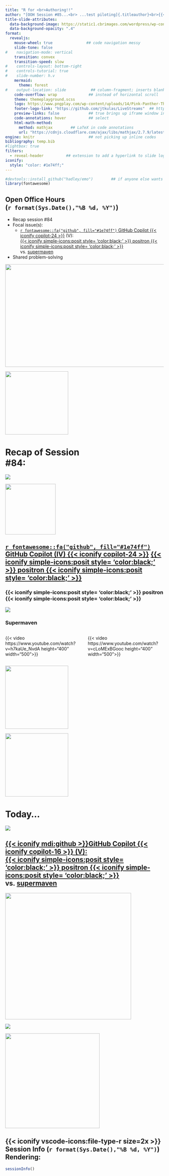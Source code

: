 ```yaml
---
title: "R for <br>Authoring!!" 
author: "[OOH Session #85...<br> ...test piloting]{.titleauthor}<br>{{< iconify mdi:github >}}[GitHub]{.copilot2} [Copilot]{.copilot2} {{< iconify copilot-16 >}} [(V):]{.copilot2} <br> [supermaven]{.supergirl .bigger} [vs.]{.titlestyle} {{< iconify simple-icons:posit size=2x style= 'color:black;' >}} [positron]{.positron} {{< iconify simple-icons:posit size=2x style= 'color:black;' >}}"
title-slide-attributes: 
  data-background-image: https://static1.cbrimages.com/wordpress/wp-content/uploads/2022/03/Supergirl.jpg  
  data-background-opacity: ".4"
format:
  revealjs:
    mouse-wheel: true               ## code navigation messy
    slide-tone: false
#    navigation-mode: vertical
    transition: convex
    transition-speed: slow
#    controls-layout: bottom-right
#    controls-tutorial: true
#    slide-number: h.v
    mermaid:
      theme: forest
#    output-location: slide           ## column-fragment; inserts blank 2nd slide
    code-overflow: wrap              ## instead of horizontal scroll
    theme: themeplayground.scss       
    logo: https://www.pngplay.com/wp-content/uploads/14/Pink-Panther-Thinking-Transparent-Images.png
    footer-logo-link: "https://github.com/jtkulas/LiveStreams"  ## https://github.com/shafayetShafee/reveal-header#readme
    preview-links: false             ## true brings up iframe window instead of "site"
    code-annotations: hover          ## select
    html-math-method: 
      method: mathjax        ## LaTeX in code annotations
      url: "https://cdnjs.cloudflare.com/ajax/libs/mathjax/2.7.9/latest.js?config=TeX-MML-AM_CHTML"
engine: knitr                        ## not picking up inline codes
bibliography: temp.bib
#lightbox: true
filters: 
  - reveal-header          ## extension to add a hyperlink to slide logo
iconify:
  style: "color: #1e74ff;"
---
```


```r
#devtools::install_github("hadley/emo")        ## if anyone else wants to render
library(fontawesome)
```

## Open Office Hours <br>(`r format(Sys.Date(),"%B %d, %Y")`)

::: {layout="[90,10]"}
::: first-column
+ Recap session #84
+ Focal issue(s):
    + [`r fontawesome::fa("github", fill="#1e74ff")` [GitHub]{.copilot2} [Copilot]{.copilot2} {{< iconify copilot-24 >}}](https://docs.posit.co/ide/user/ide/guide/tools/copilot.html) [(V):]{.copilot2} <br>[{{< iconify simple-icons:posit style= 'color:black;' >}} [positron]{.positron} {{< iconify simple-icons:posit style= 'color:black;' >}}](https://github.com/posit-dev/positron/discussions/7931)<br> vs. [[supermaven]{.supergirl}](https://supermaven.com/)
+ Shared problem-solving

:::

::: second-column
:::

:::

![](img/title84.JPG){.absolute top="135" right="-120" width="600" height="325"}

![](https://static.vecteezy.com/system/resources/previews/015/241/249/non_2x/glowing-neon-arrow-doodle-transparent-free-png.png){.absolute top="155" left="360" width="200"}

# Recap of Session <br>#84: 

![](https://pngimg.com/d/sticky_note_PNG18964.png){.absolute right="50" top="200"}

![](https://png.pngtree.com/png-vector/20220730/ourmid/pngtree-atom-icon-png-image_6092415.png){.absolute width="160" top="245" right="95"}

## [[`r fontawesome::fa("github", fill="#1e74ff")` [GitHub]{.copilot3} [Copilot (IV)]{.copilot3} {{< iconify copilot-24 >}}](https://docs.posit.co/ide/user/ide/guide/tools/copilot.html) [{{< iconify simple-icons:posit style= 'color:black;' >}} [positron]{.positron} {{< iconify simple-icons:posit style= 'color:black;' >}}](https://positron.posit.co/)]{.smaller}

::: {.panel-tabset}

### {{< iconify simple-icons:posit style= 'color:black;' >}} [positron]{.positron} {{< iconify simple-icons:posit style= 'color:black;' >}}

[![](https://positron.posit.co/images/astropy.png)](https://positron.posit.co/download.html)

### [Supermaven]{.supergirl}

::: {.columns}

::: {.column width="50%"}

{{< video https://www.youtube.com/watch?v=h7kaUe_NvdA height="400" width="500">}}

:::

::: {.column width="50%"}

{{< video https://www.youtube.com/watch?v=cLoMExBGooc height="400" width="500">}}

:::

:::

:::

![](https://cdn-icons-png.flaticon.com/512/5396/5396191.png){.absolute right="-150" top="100" width="200"}

![](https://cdn-icons-png.flaticon.com/512/5396/5396197.png){.absolute left="-150" bottom="30" width="200"}

# Today...

![](https://media4.giphy.com/media/v1.Y2lkPTc5MGI3NjExZHpnMWxhYXl4bDl6YTZhOTc0YTgxa2R3ZGZ4ejVtcjQydDk3anJ6aiZlcD12MV9pbnRlcm5hbF9naWZfYnlfaWQmY3Q9Zw/1hYIXcDMxEGw8/giphy.gif)

## [{{< iconify mdi:github >}}[GitHub]{.copilot3} [Copilot]{.copilot3} {{< iconify copilot-16 >}} [(V):]{.copilot3}](https://docs.github.com/en/copilot/using-github-copilot/ai-models/supported-ai-models-in-copilot)<br>[{{< iconify simple-icons:posit style= 'color:black;' >}} [positron]{.positron} {{< iconify simple-icons:posit style= 'color:black;' >}}](https://positron.posit.co/assistant.html#completions) vs. [[supermaven]{.supergirl}](https://codeparrot.ai/blogs/supermaven-for-beginners) 

![](https://media1.giphy.com/media/v1.Y2lkPTc5MGI3NjExd2V2MzZwa2VxbmU2aWJxbWd1amN0aG9lZHp6bWNhZ3UxdGJ3eWgybyZlcD12MV9pbnRlcm5hbF9naWZfYnlfaWQmY3Q9Zw/xThtah5iMtxupl8DyU/giphy.gif){.absolute height="400" left="-120"}

![](https://media1.giphy.com/media/v1.Y2lkPTc5MGI3NjExODdvMzY1and1NWRrOW1nZDR5amNpdXhub2l4OTZ6MDVheXZlb3F0byZlcD12MV9pbnRlcm5hbF9naWZfYnlfaWQmY3Q9Zw/iH1DHUQcc17yubngP4/giphy.gif){.absolute right="-50"}

![](https://png.pngtree.com/png-vector/20220708/ourmid/pngtree-kaboom-comic-word-book-motion-creative-vector-png-image_24995624.png){.absolute height="300" right="-165" top="-65"}

## {{< iconify vscode-icons:file-type-r size=2x >}} Session Info (`r format(Sys.Date(),"%B %d, %Y")`) Rendering: 
```r
sessionInfo()
```

